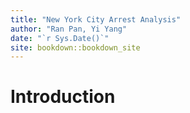 ```yaml
--- 
title: "New York City Arrest Analysis"
author: "Ran Pan, Yi Yang"
date: "`r Sys.Date()`"
site: bookdown::bookdown_site
---
```


# Introduction

